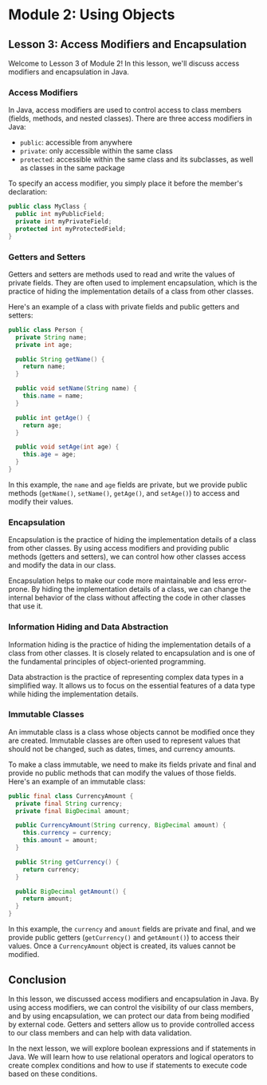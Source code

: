 # Module 2: Using Objects

## Lesson 3: Access Modifiers and Encapsulation

Welcome to Lesson 3 of Module 2! In this lesson, we'll discuss access modifiers and encapsulation in Java.

### Access Modifiers

In Java, access modifiers are used to control access to class members (fields, methods, and nested classes). There are three access modifiers in Java:

- `public`: accessible from anywhere
- `private`: only accessible within the same class
- `protected`: accessible within the same class and its subclasses, as well as classes in the same package

To specify an access modifier, you simply place it before the member's declaration:

```java
public class MyClass {
  public int myPublicField;
  private int myPrivateField;
  protected int myProtectedField;
}
```

### Getters and Setters

Getters and setters are methods used to read and write the values of private fields. They are often used to implement encapsulation, which is the practice of hiding the implementation details of a class from other classes.

Here's an example of a class with private fields and public getters and setters:

```java
public class Person {
  private String name;
  private int age;

  public String getName() {
    return name;
  }

  public void setName(String name) {
    this.name = name;
  }

  public int getAge() {
    return age;
  }

  public void setAge(int age) {
    this.age = age;
  }
}
```

In this example, the `name` and `age` fields are private, but we provide public methods (`getName()`, `setName()`, `getAge()`, and `setAge()`) to access and modify their values.

### Encapsulation

Encapsulation is the practice of hiding the implementation details of a class from other classes. By using access modifiers and providing public methods (getters and setters), we can control how other classes access and modify the data in our class.

Encapsulation helps to make our code more maintainable and less error-prone. By hiding the implementation details of a class, we can change the internal behavior of the class without affecting the code in other classes that use it.

### Information Hiding and Data Abstraction

Information hiding is the practice of hiding the implementation details of a class from other classes. It is closely related to encapsulation and is one of the fundamental principles of object-oriented programming.

Data abstraction is the practice of representing complex data types in a simplified way. It allows us to focus on the essential features of a data type while hiding the implementation details.

### Immutable Classes

An immutable class is a class whose objects cannot be modified once they are created. Immutable classes are often used to represent values that should not be changed, such as dates, times, and currency amounts.

To make a class immutable, we need to make its fields private and final and provide no public methods that can modify the values of those fields. Here's an example of an immutable class:

```java
public final class CurrencyAmount {
  private final String currency;
  private final BigDecimal amount;

  public CurrencyAmount(String currency, BigDecimal amount) {
    this.currency = currency;
    this.amount = amount;
  }

  public String getCurrency() {
    return currency;
  }

  public BigDecimal getAmount() {
    return amount;
  }
}
```

In this example, the `currency` and `amount` fields are private and final, and we provide public getters (`getCurrency()` and `getAmount()`) to access their values. Once a `CurrencyAmount` object is created, its values cannot be modified.

## Conclusion

In this lesson, we discussed access modifiers and encapsulation in Java. By using access modifiers, we can control the visibility of our class members, and by using encapsulation, we can protect our data from being modified by external code. Getters and setters allow us to provide controlled access to our class members and can help with data validation.

In the next lesson, we will explore boolean expressions and if statements in Java. We will learn how to use relational operators and logical operators to create complex conditions and how to use if statements to execute code based on these conditions.
